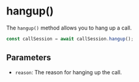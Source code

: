 # hangup()

The `hangup()` method allows you to hang up a call.

```javascript
const callSession = await callSession.hangup();
```

## Parameters

- `reason`: The reason for hanging up the call.